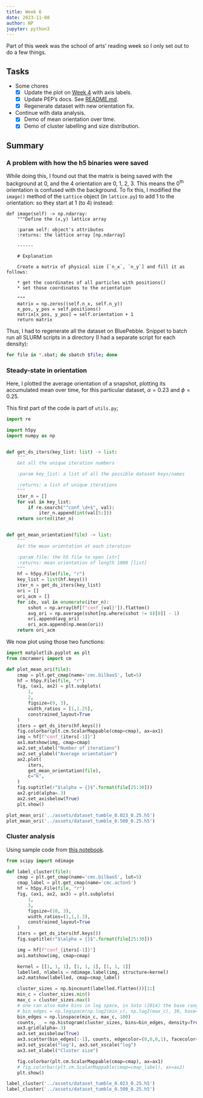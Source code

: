 ```yaml
---
title: Week 6
date: 2023-11-08
author: NP
jupyter: python3
---
```


::: {.callout-note appearance="simple"}
Part of this week was the school of arts' reading week so I only set out to do
a few things.
:::

## Tasks

- Some chores
  - [x] Update the plot on [Week 4](./week_4.qmd#plotting-snapshots) with axis labels.
  - [x] Update PEP's docs. See
    [README.md](https://github.com/dlactivematter/persistent-exclusion-process/blob/main/README.md).
  - [x] Regenerate dataset with new orientation fix.
- Continue with data analysis.
  - [x] Demo of mean orientation over time.
  - [x] Demo of cluster labelling and size distribution.

## Summary

### A problem with how the h5 binaries were saved

While doing this, I found out that the matrix is being saved with the
background at 0, and the 4 orientation are 0, 1, 2, 3. This means the 0^th^
orientation is confused with the background. To fix this, I modified the
`image()` method of the `Lattice` object (in `lattice.py`) to add 1 to the
orientation: so they start at 1 (to 4) instead:

```.python
def image(self) -> np.ndarray:
    """Define the (x,y) lattice array

    :param self: object's attributes
    :returns: the lattice array [np.ndarray]

    ------

    # Explanation

    Create a matrix of physical size [`n_x`, `n_y`] and fill it as follows:

    * get the coordinates of all particles with positions()
    * set those coordinates to the orientation

    """
    matrix = np.zeros((self.n_x, self.n_y))
    x_pos, y_pos = self.positions()
    matrix[x_pos, y_pos] = self.orientation + 1
    return matrix
```

Thus, I had to regenerate all the dataset on BluePebble. Snippet to batch run all
SLURM scripts in a directory (I had a separate script for each density):

```.bash
for file in *.sbat; do sbatch $file; done
```

### Steady-state in orientation

Here, I plotted the average orientation of a snapshot, plotting its accumulated
mean over time, for this particular dataset, $\alpha = 0.23$ and $\phi = 0.25$.

This first part of the code is part of `utils.py`;

```python
import re

import h5py
import numpy as np


def get_ds_iters(key_list: list) -> list:
    """
    Get all the unique iteration numbers

    :param key_list: a list of all the possible dataset keys/names

    :returns: a list of unique iterations
    """
    iter_n = []
    for val in key_list:
        if re.search("^conf_\d+$", val):
            iter_n.append(int(val[5:]))
    return sorted(iter_n)


def get_mean_orientation(file) -> list:
    """
    Get the mean orientation at each iteration

    :param file: the h5 file to open [str]
    :returns: mean orientation of length 1000 [list]
    """
    hf = h5py.File(file, "r")
    key_list = list(hf.keys())
    iter_n = get_ds_iters(key_list)
    ori = []
    ori_acm = []
    for idx, val in enumerate(iter_n):
        sshot = np.array(hf[f"conf_{val}"]).flatten()
        avg_ori = np.average(sshot[np.where(sshot != 0)[0]] - 1)
        ori.append(avg_ori)
        ori_acm.append(np.mean(ori))
    return ori_acm
```

We now plot using those two functions:

```python
import matplotlib.pyplot as plt
from cmcrameri import cm

def plot_mean_ori(file):
    cmap = plt.get_cmap(name='cmc.bilbaoS', lut=5)
    hf = h5py.File(file, "r")
    fig, (ax1, ax2) = plt.subplots(
        1,
        2,
        figsize=(9, 3),
        width_ratios = [1,1.25],
        constrained_layout=True
    )
    iters = get_ds_iters(hf.keys())
    fig.colorbar(plt.cm.ScalarMappable(cmap=cmap), ax=ax1)
    img = hf[f"conf_{iters[-1]}"]
    ax1.matshow(img, cmap=cmap)
    ax2.set_xlabel("Number of iterations")
    ax2.set_ylabel("Average orientation")
    ax2.plot(
        iters,
        get_mean_orientation(file),
        c="k",
    )
    fig.suptitle(r"$\alpha = {}$".format(file[25:30]))
    ax2.grid(alpha=.3)
    ax2.set_axisbelow(True)
    plt.show()
```

```python
plot_mean_ori('../assets/dataset_tumble_0.023_0.25.h5')
plot_mean_ori('../assets/dataset_tumble_0.500_0.25.h5')
```

### Cluster analysis

Using sample code from [this notebook](../shared/ftnotes/label.ipynb).

```python
from scipy import ndimage

def label_cluster(file):
    cmap = plt.get_cmap(name='cmc.bilbaoS', lut=5)
    cmap_label = plt.get_cmap(name='cmc.actonS')
    hf = h5py.File(file, "r")
    fig, (ax1, ax2, ax3) = plt.subplots(
        1,
        3,
        figsize=(10, 3),
        width_ratios=(1,1,1.3),
        constrained_layout=True
    )
    iters = get_ds_iters(hf.keys())
    fig.suptitle(r"$\alpha = {}$".format(file[25:30]))

    img = hf[f"conf_{iters[-1]}"]
    ax1.matshow(img, cmap=cmap)

    kernel = [[1, 1, 1], [1, 1, 1], [1, 1, 1]]
    labelled, nlabels = ndimage.label(img, structure=kernel)
    ax2.matshow(labelled, cmap=cmap_label)

    cluster_sizes = np.bincount(labelled.flatten())[1:]
    min_c = cluster_sizes.min()
    max_c = cluster_sizes.max()
    # one can also make bins in log space, in Soto (2014) the base range is 1-1.5
    # bin_edges = np.logspace(np.log2(min_c), np.log2(max_c), 30, base=2)
    bin_edges = np.linspace(min_c, max_c, 100)
    counts, _ = np.histogram(cluster_sizes, bins=bin_edges, density=True)
    ax3.grid(alpha=.3)
    ax3.set_axisbelow(True)
    ax3.scatter(bin_edges[:-1], counts, edgecolor=(0,0,0,1), facecolor=(0,0,0,.3))
    ax3.set_yscale("log"), ax3.set_xscale("log")
    ax3.set_xlabel("Cluster size")

    fig.colorbar(plt.cm.ScalarMappable(cmap=cmap), ax=ax1)
    # fig.colorbar(plt.cm.ScalarMappable(cmap=cmap_label), ax=ax2)
    plt.show()
```

```python
label_cluster('../assets/dataset_tumble_0.023_0.25.h5')
label_cluster('../assets/dataset_tumble_0.500_0.25.h5')
```
